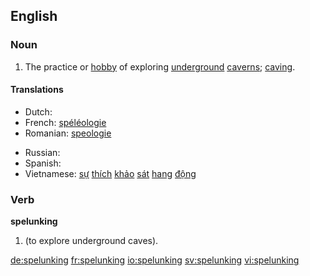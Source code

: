 ==English==

===Noun===
{{wikipedia}}
{{en-noun|-}}

# The practice or [[hobby]] of exploring [[underground]] [[caverns]]; [[caving]].

====Translations====
{{trans-top|exploring underground caverns}}
* Dutch: {{t+|nl|speleologie|f}}
* French: [[spéléologie]] {{f}}
* Romanian: [[speologie]] {{f}}
{{trans-mid}}
* Russian: {{t+|ru|спелеология|f|tr=sp'el'eológija}}
* Spanish: {{t+|es|espeleología|f}}
* Vietnamese: [[sự]] [[thích]] [[khảo]] [[sát]] [[hang#Vietnamese|hang]] [[động]]
{{trans-bottom}}

===Verb===
'''spelunking'''

# {{present participle of|spelunk}} (to explore underground caves).

[[de:spelunking]]
[[fr:spelunking]]
[[io:spelunking]]
[[sv:spelunking]]
[[vi:spelunking]]